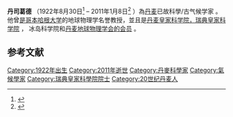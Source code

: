 '''丹司葛德''' （1922年8月30日<ref>{{Cite web|title=Willi Dansgaard dies at 88; scientist who recognized climate record in ice cap|url=http://articles.latimes.com/2011/feb/07/local/la-me-willi-dansgaard-20110207|author=II|date=7 February 2011|first=Thomas H. Maugh|publisher=|accessdate=2020-07-29|archive-date=2011-09-13|archive-url=https://web.archive.org/web/20110913213725/http://articles.latimes.com/2011/feb/07/local/la-me-willi-dansgaard-20110207|dead-url=no}}</ref> – 2011年1月8日<ref>{{Cite web|title=Archived copy|url=http://www.dmi.dk/dmi/nekrolog__professor_emer.__dr._phil._willi_dansgaard_er_d_d|accessdate=2011-01-14|archiveurl=https://web.archive.org/web/20110114073204/http://www.dmi.dk/dmi/nekrolog__professor_emer.__dr._phil._willi_dansgaard_er_d_d|archivedate=2011-01-14|dead-url=yes}}</ref> ）為[[丹麦|丹麦]]已故科學/古气候学家 。 他曾[[哥本哈根大学|是哥本哈根大学]]的地球物理学名誉教授，並且是[[丹麦皇家科学院|丹麦]][[瑞典皇家科学院|皇家科学院，瑞典皇家科学院]] ， 冰岛科学院和[[丹麦地球物理学会|丹麦地球物理学会的会员]] 。

==参考文献==
{{reflist}}

{{克拉福德奖获得者}}

[[Category:1922年出生|Category:1922年出生]]
[[Category:2011年逝世|Category:2011年逝世]]
[[Category:丹麥科學家|Category:丹麥科學家]]
[[Category:氣候學家|Category:氣候學家]]
[[Category:瑞典皇家科學院院士|Category:瑞典皇家科學院院士]]
[[Category:20世纪丹麦人|Category:20世纪丹麦人]]